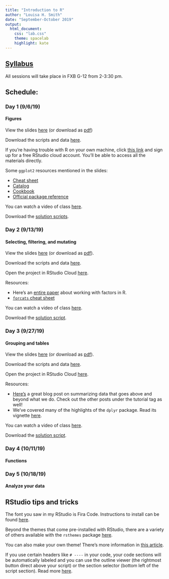 ```yaml
---
title: "Introduction to R"
author: "Louisa H. Smith"
date: "September-October 2019"
output:
  html_document:
    css: "lab.css"
    theme: spacelab
    highlight: kate
---
```


## [Syllabus](syllabus.html)
All sessions will take place in FXB G-12 from 2-3:30 pm.

## Schedule: {.tabset .tabset-fade .tabset-pills}

### Day 1 (9/6/19)
#### Figures

View the slides [here](slides/Day1-slides.html) (or download as [pdf](slides/Day1-slides.pdf))

Download the scripts and data [here](https://github.com/louisahsmith/r-materials-F19/blob/master/day1.zip?raw=true).

If you're having trouble with R on your own machine, click [this link](https://rstudio.cloud/project/492066) and sign up for a free RStudio cloud account. You'll be able to access all the materials directly.

Some `ggplot2` resources mentioned in the slides:

- [Cheat sheet](https://content.cdntwrk.com/files/aT0xMTI0Mjk2JnY9MSZpc3N1ZU5hbWU9ZGF0YS12aXN1YWxpemF0aW9uLTItMSZjbWQ9ZCZzaWc9MWVkMDFhMDExMjA1OTlmZTQ0NWY0OWVmYmQwOWQ1NDA%253D)
- [Catalog](http://shiny.stat.ubc.ca/r-graph-catalog/)
- [Cookbook](http://www.cookbook-r.com/Graphs/)
- [Official package reference](https://ggplot2.tidyverse.org/index.html)

You can watch a video of class [here](https://harvard.hosted.panopto.com/Panopto/Pages/Viewer.aspx?id=f46b735f-1b8f-4c22-a724-aabe00fd2998).

Download the [solution scripts](https://github.com/louisahsmith/r-materials-F19/blob/master/day1-sols.zip?raw=true).

### Day 2 (9/13/19)
#### Selecting, filtering, and mutating

View the slides [here](slides/Day2-slides.html) (or download as [pdf](slides/Day2-slides.pdf)).

Download the scripts and data [here](https://github.com/louisahsmith/r-materials-F19/blob/master/day2.zip?raw=true).

Open the project in RStudio Cloud [here](https://rstudio.cloud/project/520117).

Resources:

- Here's an [entire paper](https://peerj.com/preprints/3163/) about working with factors in R.
- [`forcats` cheat sheet](https://content.cdntwrk.com/files/aT0xMTI0MjU3JnY9MSZpc3N1ZU5hbWU9ZmFjdG9ycyZjbWQ9ZCZzaWc9ZjhhOTkzMTNlZGIxYTQ1ZGM4NTM4OWZiOTVlNzE3YjI%253D)

You can watch a video of class [here](https://harvard.hosted.panopto.com/Panopto/Pages/Viewer.aspx?id=d77d2fa7-6418-44b2-a50b-aabe00fd29e8).

Download the [solution script](https://raw.githubusercontent.com/louisahsmith/intro-to-R/master/day2/day2-script-sols.R).

### Day 3 (9/27/19)
#### Grouping and tables

View the slides [here](slides/Day3-slides.html) (or download as [pdf](slides/Day3-slides.pdf)).

Download the scripts and data [here](https://github.com/louisahsmith/r-materials-F19/blob/master/day3.zip?raw=true).

Open the project in RStudio Cloud [here](https://rstudio.cloud/project/554019).

Resources:

- [Here's](https://suzan.rbind.io/2018/04/dplyr-tutorial-4/) a great blog post on summarizing data that goes above and beyond what we do. Check out the other posts under the tutorial tag as well!
- We've covered many of the highlights of the `dplyr` package. Read its vignette [here](https://cran.r-project.org/web/packages/dplyr/vignettes/dplyr.html).

You can watch a video of class [here](https://harvard.hosted.panopto.com/Panopto/Pages/Viewer.aspx?id=316ff92a-d1d2-4544-92d8-aabe00fd2a4a).

Download the [solution script](https://raw.githubusercontent.com/louisahsmith/intro-to-R/master/day3/day3-script-sols.R).

### Day 4 (10/11/19)
#### Functions

### Day 5 (10/18/19)
#### Analyze your data


## RStudio tips and tricks

The font you saw in my RStudio is Fira Code. Instructions to install can be found [here](https://github.com/tonsky/FiraCode/wiki/RStudio-instructions).

Beyond the themes that come pre-installed with RStudio, there are a variety of others available with the `rsthemes` package [here](https://github.com/gadenbuie/rsthemes).

You can also make your own theme! There's more information in [this article](https://support.rstudio.com/hc/en-us/articles/115011846747-Using-RStudio-Themes).

If you use certain headers like `# ----` in your code, your code sections will be automatically labeled and you can use the outline viewer (the rightmost button direct above your script) or the section selector (bottom left of the script section). Read more [here](https://support.rstudio.com/hc/en-us/articles/200484568-Code-Folding-and-Sections).